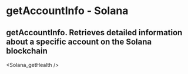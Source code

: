 # getAccountInfo - Solana

## getAccountInfo.  Retrieves detailed information about a specific account on the Solana blockchain


<Solana_getHealth />
